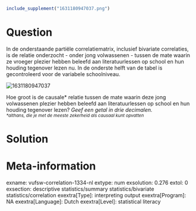 ```r
include_supplement("1631180947037.png")
```

Question
========
In de onderstaande partiële correlatiematrix, inclusief bivariate
correlaties, is de relatie onderzocht - onder jong volwassenen - tussen
de mate waarin ze vroeger plezier hebben beleefd aan literatuurlessen op
school en hun houding tegenover lezen nu. In de onderste helft van de
tabel is gecontroleerd voor de variabele schoolniveau.  
  
<img src="1631180947037.png" class="fr-fic fr-dii tvcss_2"
alt="1631180947037" />  
  
Hoe groot is de causale\* relatie tussen de mate waarin deze jong
volwassenen plezier hebben beleefd aan literatuurlessen op school en hun
houding tegenover lezen? *Geef een getal in drie decimalen.*  
*<sub>\*althans,\ die\ je\ met\ de\ meeste\ zekerheid\ als\ causaal\ kunt\ opvatten</sub>*


Solution
========











Meta-information
================
exname: vufsw-correlation-1334-nl
extype: num
exsolution: 0.276
extol: 0
exsection: descriptive statistics/summary statistics/bivariate statistics/correlation
exextra[Type]: interpreting output
exextra[Program]: NA
exextra[Language]: Dutch
exextra[Level]: statistical literacy

